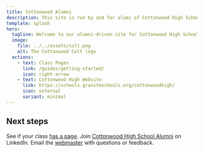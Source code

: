 ```yaml
---
title: Cottonwood Alumni
description: This site is run by and for alumi of Cottonwood High School in Murray, Utah.
template: splash
hero:
  tagline: Welcome to our alumni-driven site for Cottonwood High School.
  image:
    file: ../../assets/colt.png
    alt: The Cottonwood Colt logo
  actions:
    - text: Class Pages
      link: /guides/getting-started/
      icon: right-arrow
    - text: Cottonwood High Website
      link: https://schools.graniteschools.org/cottonwoodhigh/
      icon: external
      variant: minimal
---
```



## Next steps

<CardGrid stagger>
  <Card title="Find your graduating class" icon="pencil">
    See if your class <a href="/guides/getting-started/">has a page</a>.
  </Card>
  <Card title="Network with us" icon="pencil">
    Join <a href="https://www.linkedin.com/groups/13573495/">Cottonwood High School Alumni</a> on LinkedIn.
  </Card>
  <Card title="Get in touch" icon="pencil">
    Email the <a href="mailto:admin@cottonwoodhigh.school">webmaster</a> with questions or feedback.
  </Card>
</CardGrid>
